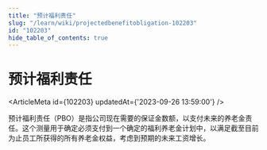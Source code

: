 ```yaml
---
title: "预计福利责任"
slug: "/learn/wiki/projectedbenefitobligation-102203"
id: "102203"
hide_table_of_contents: true
---
```



# 预计福利责任

<ArticleMeta id={102203} updatedAt={'2023-09-26 13:59:00'} />
<div className='border-solid border-b border-t-0 my-4 border-[var(--ifm-color-gray-300)]' />

预计福利责任（PBO）是指公司现在需要的保证金数额，以支付未来的养老金责任。这个测量用于确定必须支付到一个确定的福利养老金计划中，以满足截至目前为止员工所获得的所有养老金权益，考虑到预期的未来工资增长。
